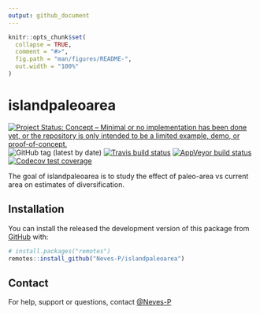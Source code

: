 ```yaml
---
output: github_document
---
```


<!-- README.md is generated from README.Rmd. Please edit that file -->

```r
knitr::opts_chunk$set(
  collapse = TRUE,
  comment = "#>",
  fig.path = "man/figures/README-",
  out.width = "100%"
)
```

# islandpaleoarea

<!-- badges: start -->
[![Project Status: Concept – Minimal or no implementation has been done yet, or the repository is only intended to be a limited example, demo, or proof-of-concept.](https://www.repostatus.org/badges/latest/concept.svg)](https://www.repostatus.org/#concept)
![GitHub tag (latest by date)](https://img.shields.io/github/v/tag/Neves-P/DAISIErobustness)
[![Travis build status](https://travis-ci.com/Neves-P/islandpaleoarea.svg?branch=master)](https://travis-ci.com/Neves-P/islandpaleoarea)
[![AppVeyor build status](https://ci.appveyor.com/api/projects/status/github/Neves-P/islandpaleoarea?branch=master&svg=true)](https://ci.appveyor.com/project/Neves-P/islandpaleoarea)
[![Codecov test coverage](https://codecov.io/gh/Neves-P/islandpaleoarea/branch/master/graph/badge.svg)](https://codecov.io/gh/Neves-P/islandpaleoarea?branch=master)
<!-- badges: end -->

The goal of islandpaleoarea is to study the effect of paleo-area vs current
area on estimates of diversification.

## Installation

You can install the released the development version of this package from 
[GitHub](https://github.com/) with:

``` r
# install.packages("remotes")
remotes::install_github("Neves-P/islandpaleoarea")
```

## Contact
For help, support or questions, contact [\@Neves-P](https://github.com/Neves-P)
